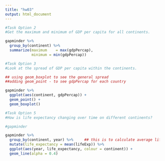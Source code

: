 ```yaml
---
title: "hw03"
output: html_document
---
```

```r
#Task Option 2
#Get the maximum and minimum of GDP per capita for all continents.

gapminder %>% 
  group_by(continent) %>% 
  summarize(maximum    = max(gdpPercap),
            minimum = min(gdpPercap))
```


```r
#Task Option 3
#Look at the spread of GDP per capita within the continents. 

## using geom_boxplot to see the general spread
##adding geom_point - to see gdpPercap for each country

gapminder %>% 
  ggplot(aes(continent, gdpPercap)) +
  geom_point() +
  geom_boxplot()
```




```r
#Task Option 5
#How is life expectancy changing over time on different continents?

#gapminder 

gapminder %>%
  group_by(continent, year) %>%     ## this is to calculate average life expectancy in each continent; each year
  mutate(life_expectancy = mean(lifeExp)) %>%
  ggplot(aes(year, life_expectancy, colour = continent)) +
  geom_line(alpha = 0.4)
  

```


